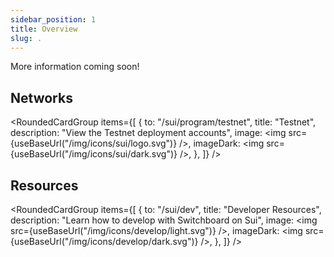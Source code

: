 ```yaml
---
sidebar_position: 1
title: Overview
slug: .
---
```



More information coming soon!

## Networks

<RoundedCardGroup
  items={[
    {
      to: "/sui/program/testnet",
      title: "Testnet",
      description: "View the Testnet deployment accounts",
      image: <img src={useBaseUrl("/img/icons/sui/logo.svg")} />,
      imageDark: <img src={useBaseUrl("/img/icons/sui/dark.svg")} />,
    },
  ]}
/>

## Resources

<RoundedCardGroup
  items={[
    {
      to: "/sui/dev",
      title: "Developer Resources",
      description: "Learn how to develop with Switchboard on Sui",
      image: <img src={useBaseUrl("/img/icons/develop/light.svg")} />,
      imageDark: <img src={useBaseUrl("/img/icons/develop/dark.svg")} />,
    },
  ]}
/>
